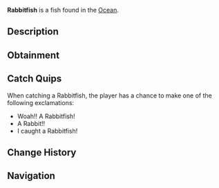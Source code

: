{{FishInfobox
|image          = Rabbitfish.png
|rarity         = Legendary
|sea            = First Sea
|location       = [[Ocean]]
|sublocation    = 
|sources        = Fishing Rod
|radar_location = 
|prog_speed     = -20
|xp             = 800
|weather        = 
|time           = 
|season         = 
|bait           = Seaweed
|base_weight    = 6
|base_value     = 1100
|weight_range   = 3.5
|base_chance    = 1
|base_resil     = 35
}}
'''Rabbitfish''' is a {{Rarity|Legendary}} fish found in the [[Ocean]].

== Description ==
{{Description|The Rabbitfish is an elusive saltwater fish that is only found under The Arch. They are odd creatures that both resemble a rabbit, and swim in a pattern similar to a bunny jumping.|Bestiary Entry}}

== Obtainment ==
{{Description|Found under The Arch.|Bestiary Hint}}
{{Fish Availability|
Ocean/The Arch
|top_rods      = 
Leviathan's Fang Rod\22944.98\141091.37;
Great Rod of Oscar\21383.43\90962.83;
Trident Rod\20084.08\142654.19;
Astralhook Rod\19818.02\91345.95;
Ethereal Prism Rod\19784.71\92132.35;
Flimsy Rod\11780.27\93178.29;
Resourceful Rod\15283.9\74811.58;
Free Spirit Rod\17925.35\127321.07;
No-Life Rod\18562.89\98392.18;
Seraphic Rod\18892.46\93368.71;
Training Rod\10788.38\84533.81;
Lucky Rod\10593.84\71386.63;
Rod Of The Forgotten Fang\17585.83\91453.5;
Challenger's Rod\16881.81\90372.78;
Rod Of The Depths\15684.31\82507.53;
Rod Of The Exalted One\15626.92\83378.86;
Zeus Rod\15161.94\82975.95;
Verdant Shear Rod\14806.86\82655.08;
Blazebringer Rod\14423.81\79298.06;
Depthseeker Rod\13643.21\77690.33;
Avalanche Rod\12262.68\70061.13;
Volcanic Rod\11820.3\65644.09;
Steady Rod\3855.11\24392.49
|recommended   = Trident Rod
}}

== Catch Quips ==
When catching a Rabbitfish, the player has a chance to make one of the following exclamations:
* Woah!! A Rabbitfish!
* A Rabbit!!
* I caught a Rabbitfish!

== Change History ==
{{Change History|{{subst:Current Version}}}}

== Navigation ==
{{Fish Navbox|Ocean}}
